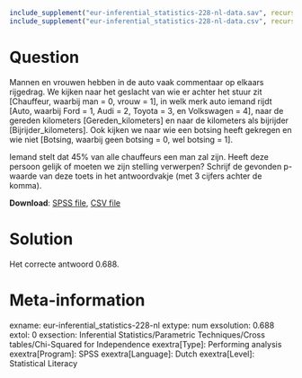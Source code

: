```{r, echo = FALSE, results = "hide"}
include_supplement("eur-inferential_statistics-228-nl-data.sav", recursive = TRUE)
include_supplement("eur-inferential_statistics-228-nl-data.csv", recursive = TRUE)
```

Question
========
Mannen en vrouwen hebben in de auto vaak commentaar op elkaars rijgedrag. We kijken naar het geslacht van wie er achter het stuur zit [Chauffeur, waarbij man = 0, vrouw = 1], in welk merk auto iemand rijdt [Auto, waarbij Ford = 1, Audi = 2, Toyota = 3, en Volkswagen = 4], naar de gereden kilometers [Gereden_kilometers] en naar de kilometers als bijrijder [Bijrijder_kilometers]. Ook kijken we naar wie een botsing heeft gekregen en wie niet [Botsing, waarbij geen botsing = 0, wel botsing = 1].

Iemand stelt dat 45% van alle chauffeurs een man zal zijn. Heeft deze persoon gelijk of moeten we zijn stelling verwerpen? Schrijf de gevonden p-waarde van deze toets in het antwoordvakje (met 3 cijfers achter de komma).

**Download**: [SPSS file](eur-inferential_statistics-228-nl-data.sav), [CSV file](eur-inferential_statistics-228-nl-data.csv)


Solution
========
Het correcte antwoord 0.688.


Meta-information
================
exname: eur-inferential_statistics-228-nl
extype: num
exsolution: 0.688
extol: 0
exsection: Inferential Statistics/Parametric Techniques/Cross tables/Chi-Squared for Independence
exextra[Type]: Performing analysis
exextra[Program]: SPSS
exextra[Language]: Dutch
exextra[Level]: Statistical Literacy